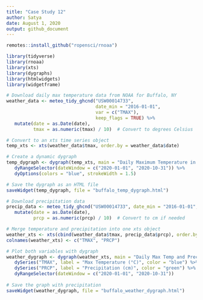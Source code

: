 ```yaml
---
title: "Case Study 12"
author: Satya
date: August 1, 2020
output: github_document
---
```

 

```r
remotes::install_github("ropensci/rnoaa")
```


```r
library(tidyverse)
library(rnoaa)
library(xts)
library(dygraphs)
library(htmlwidgets)
library(widgetframe)

```


```r
# Download daily max temperature data from NOAA for Buffalo, NY
weather_data <- meteo_tidy_ghcnd("USW00014733",
                                 date_min = "2016-01-01", 
                                 var = c("TMAX"),
                                 keep_flags = TRUE) %>%
   mutate(date = as.Date(date),
          tmax = as.numeric(tmax) / 10)  # Convert to degrees Celsius

```
 
```r
# Convert to an xts time series object
temp_xts <- xts(weather_data$tmax, order.by = weather_data$date)

```


```r
# Create a dynamic dygraph
temp_dygraph <- dygraph(temp_xts, main = "Daily Maximum Temperature in Buffalo, NY") %>%
   dyRangeSelector(dateWindow = c("2020-01-01", "2020-10-31")) %>%
   dyOptions(colors = "blue", strokeWidth = 1.5)

```
 
```r
# Save the dygraph as an HTML file
saveWidget(temp_dygraph, file = "buffalo_temp_dygraph.html")

```
 
 
```r
# Download precipitation data
precip_data <- meteo_tidy_ghcnd("USW00014733", date_min = "2016-01-01", var = c("PRCP")) %>%
   mutate(date = as.Date(date),
          prcp = as.numeric(prcp) / 10)  # Convert to cm if needed

# Merge temperature and precipitation into one xts object
weather_xts <- xts(cbind(weather_data$tmax, precip_data$prcp), order.by = weather_data$date)
colnames(weather_xts) <- c("TMAX", "PRCP")

# Plot both variables with dygraph
weather_dygraph <- dygraph(weather_xts, main = "Daily Max Temp and Precipitation in Buffalo, NY") %>%
   dySeries("TMAX", label = "Max Temperature (°C)", color = "blue") %>%
   dySeries("PRCP", label = "Precipitation (cm)", color = "green") %>%
   dyRangeSelector(dateWindow = c("2020-01-01", "2020-10-31"))
   
# Save the graph with precipitation
saveWidget(weather_dygraph, file = "buffalo_weather_dygraph.html")

```
